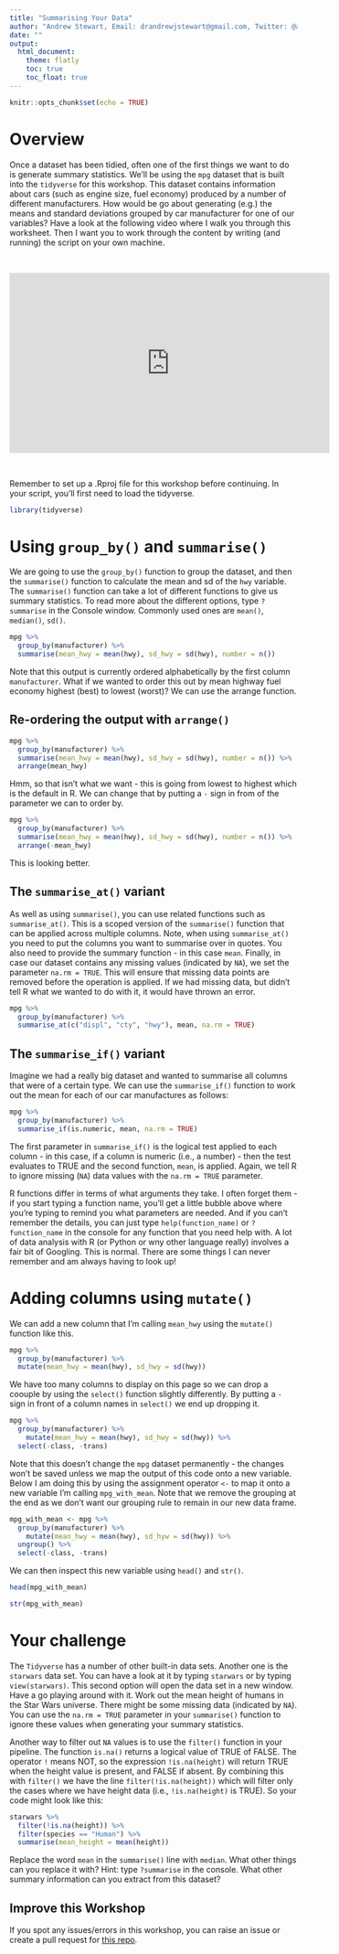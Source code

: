 ```yaml
---
title: "Summarising Your Data"
author: "Andrew Stewart, Email: drandrewjstewart@gmail.com, Twitter: @ajstewart_lang"
date: ""
output: 
  html_document:
    theme: flatly
    toc: true
    toc_float: true
---
```


```r
knitr::opts_chunk$set(echo = TRUE)
```

# Overview

Once a dataset has been tidied, often one of the first things we want to do is generate summary statistics. We'll be using the `mpg` dataset that is built into the `tidyverse` for this workshop. This dataset contains information about cars (such as engine size, fuel economy) produced by a number of different manufacturers. How would be go about generating (e.g.) the means and standard deviations grouped by car manufacturer for one of our variables? Have a look at the following video where I walk you through this worksheet. Then I want you to work through the content by writing (and running) the script on your own machine.

&nbsp;&nbsp;

<center>

<iframe width="560" height="315" src="https://youtube.com/embed/EEEcJfjvUV0" frameborder="0" allowfullscreen></iframe>

</center>

&nbsp;&nbsp;

Remember to set up a .Rproj file for this workshop before continuing. In your script, you'll first need to load the tidyverse. 

```r
library(tidyverse)
```

# Using `group_by()` and `summarise()`

We are going to use the `group_by()` function to group the dataset, and then the `summarise()` function to calculate the mean and sd of the `hwy` variable. The `summarise()` function can take a lot of different functions to give us summary statistics. To read more about the different options, type `?summarise` in the Console window. Commonly used ones are `mean()`, `median()`, `sd()`.

```r
mpg %>%
  group_by(manufacturer) %>%
  summarise(mean_hwy = mean(hwy), sd_hwy = sd(hwy), number = n())
```
Note that this output is currently ordered alphabetically by the first column `manufacturer`. What if we wanted to order this out by mean highway fuel economy highest (best) to lowest (worst)? We can use the arrange function.

## Re-ordering the output with `arrange()`

```r
mpg %>%
  group_by(manufacturer) %>%
  summarise(mean_hwy = mean(hwy), sd_hwy = sd(hwy), number = n()) %>%
  arrange(mean_hwy)
```

Hmm, so that isn't what we want - this is going from lowest to highest which is the default in R. We can change that by putting a `-` sign in from of the parameter we can to order by.

```r
mpg %>%
  group_by(manufacturer) %>%
  summarise(mean_hwy = mean(hwy), sd_hwy = sd(hwy), number = n()) %>%
  arrange(-mean_hwy)
```

This is looking better.

## The `summarise_at()` variant

As well as using `summarise()`, you can use related functions such as `summarise_at()`. This is a scoped version of the `summarise()` function that can be applied across multiple columns. Note, when using `summarise_at()` you need to put the columns you want to summarise over in quotes. You also need to provide the summary function - in this case `mean`. Finally, in case our dataset contains any missing values (indicated by `NA`), we set the parameter `na.rm = TRUE`. This will ensure that missing data points are removed before the operation is applied. If we had missing data, but didn't tell R what we wanted to do with it, it would have thrown an error. 

```r
mpg %>% 
  group_by(manufacturer) %>%
  summarise_at(c("displ", "cty", "hwy"), mean, na.rm = TRUE)
```

## The `summarise_if()` variant

Imagine we had a really big dataset and wanted to summarise all columns that were of a certain type. We can use the `summarise_if()` function to work out the mean for each of our car manufactures as follows:

```r
mpg %>% 
  group_by(manufacturer) %>%
  summarise_if(is.numeric, mean, na.rm = TRUE)
```

The first parameter in `summarise_if()` is the logical test applied to each column - in this case, if a column is numeric (i.e., a number) - then the test evaluates to TRUE and the second function, `mean`, is applied. Again, we tell R to ignore missing (`NA`) data values with the `na.rm = TRUE` parameter. 

R functions differ in terms of what arguments they take. I often forget them - if you start typing a function name, you'll get a little bubble above where you're typing to remind you what parameters are needed. And if you can't remember the details, you can just type `help(function_name)` or `?function_name` in the console for any function that you need help with. A lot of data analysis with R (or Python or wny other language really) involves a fair bit of Googling. This is normal. There are some things I can never remember and am always having to look up!

# Adding columns using `mutate()`

We can add a new column that I'm calling `mean_hwy` using the `mutate()` function like this.

```r
mpg %>% 
  group_by(manufacturer) %>%
  mutate(mean_hwy = mean(hwy), sd_hwy = sd(hwy))
```

We have too many columns to display on this page so we can drop a coouple by using the `select()` function slightly differently. By putting a `-` sign in front of a column names in `select()` we end up dropping it.

```r
mpg %>% 
  group_by(manufacturer) %>%
    mutate(mean_hwy = mean(hwy), sd_hwy = sd(hwy)) %>%
  select(-class, -trans)
```

Note that this doesn't change the `mpg` dataset permanently - the changes won't be saved unless we map the output of this code onto a new variable. Below I am doing this by using the assignment operator `<-` to map it onto a new variable I'm calling `mpg_with_mean`. Note that we remove the grouping at the end as we don't want our grouping rule to remain in our new data frame.

```r
mpg_with_mean <- mpg %>% 
  group_by(manufacturer) %>%
    mutate(mean_hwy = mean(hwy), sd_hyw = sd(hwy)) %>%
  ungroup() %>%
  select(-class, -trans) 
```

We can then inspect this new variable using `head()` and `str()`.

```r
head(mpg_with_mean)
```

```r
str(mpg_with_mean)
```

# Your challenge

The `Tidyverse` has a number of other built-in data sets. Another one is the `starwars` data set. You can have a look at it by typing `starwars` or by typing `view(starwars)`. This second option will open the data set in a new window. Have a go playing around with it. Work out the mean height of humans in the Star Wars universe. There might be some missing data (indicated by `NA`). You can use the `na.rm = TRUE` parameter in your `summarise()` function to ignore these values when generating your summary statistics. 

Another way to filter out `NA` values is to use the `filter()` function in your pipeline. The function `is.na()` returns a logical value of TRUE of FALSE. The operator `!` means NOT, so the expression `!is.na(height)` will return TRUE when the height value is present, and FALSE if absent. By combining this with `filter()` we have the line `filter(!is.na(height))` which will filter only the cases where we have height data (i.e., `!is.na(height)` is TRUE). So your code might look like this:

```r
starwars %>%
  filter(!is.na(height)) %>%
  filter(species == "Human") %>%
  summarise(mean_height = mean(height))
```

Replace the word `mean` in the `summarise()` line with `median`. What other things can you replace it with? Hint: type `?summarise` in the console.  What other summary information can you extract from this dataset?

## Improve this Workshop

If you spot any issues/errors in this workshop, you can raise an issue or create a pull request for [this repo](https://github.com/ajstewartlang/04_summarising_your_data). 
